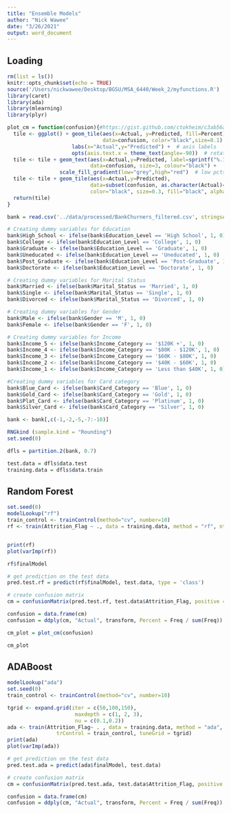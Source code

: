 ```yaml
---
title: "Ensemble Models"
author: "Nick Wawee"
date: "3/26/2021"
output: word_document
---
```


## Loading

```r
rm(list = ls())
knitr::opts_chunk$set(echo = TRUE)
source('/Users/nickwawee/Desktop/BGSU/MSA_6440/Week_2/myfunctions.R')
library(caret)
library(ada)
library(mlearning)
library(plyr)

plot_cm = function(confusion){#https://gist.github.com/ctokheim/c3ab56a4db7311487761
  tile <- ggplot() + geom_tile(aes(x=Actual, y=Predicted, fill=Percent),
                               data=confusion, color="black",size=0.1) + 
                     labs(x="Actual",y="Predicted") +  # axis labels
                     opts(axis.text.x = theme_text(angle=-90))  # rotate axis ticks text
  tile <- tile + geom_text(aes(x=Actual,y=Predicted, label=sprintf("%.1f", Percent)),
                           data=confusion, size=3, colour="black") + 
                 scale_fill_gradient(low="grey",high="red")  # low pcts are grey, high pcts are red
  tile <- tile + geom_tile(aes(x=Actual,y=Predicted),
                           data=subset(confusion, as.character(Actual)==as.character(Predicted)), 
                           color="black", size=0.3, fill="black", alpha=0)
  return(tile)
}
```



```r
bank = read.csv('../data/processed/BankChurners_filtered.csv', stringsAsFactors = T)

# Creating dummy variables for Education
bank$High_School <- ifelse(bank$Education_Level == 'High School', 1, 0)
bank$College <- ifelse(bank$Education_Level == 'College', 1, 0)
bank$Graduate <- ifelse(bank$Education_Level == 'Graduate', 1, 0)
bank$Uneducated <- ifelse(bank$Education_Level == 'Uneducated', 1, 0)
bank$Post_Graduate <- ifelse(bank$Education_Level == 'Post-Graduate', 1, 0)
bank$Doctorate <- ifelse(bank$Education_Level == 'Doctorate', 1, 0)

# Creating dummy variables for Marital Status
bank$Married <- ifelse(bank$Marital_Status == 'Married', 1, 0)
bank$Single <- ifelse(bank$Marital_Status == 'Single', 1, 0)
bank$Divorced <- ifelse(bank$Marital_Status == 'Divorced', 1, 0)

# Creating dummy variables for Gender
bank$Male <- ifelse(bank$Gender == 'M', 1, 0)
bank$Female <- ifelse(bank$Gender == 'F', 1, 0)

# Creating dummy variables for Income
bank$Income_5 <- ifelse(bank$Income_Category == '$120K +', 1, 0)
bank$Income_4 <- ifelse(bank$Income_Category == '$80K - $120K', 1, 0)
bank$Income_3 <- ifelse(bank$Income_Category == '$60K - $80K', 1, 0)
bank$Income_2 <- ifelse(bank$Income_Category == '$40K - $60K', 1, 0)
bank$Income_1 <- ifelse(bank$Income_Category == 'Less than $40K', 1, 0)

#Creating dummy variables for Card category
bank$Blue_Card <- ifelse(bank$Card_Category == 'Blue', 1, 0)
bank$Gold_Card <- ifelse(bank$Card_Category == 'Gold', 1, 0)
bank$Plat_Card <- ifelse(bank$Card_Category == 'Platinum', 1, 0)
bank$Silver_Card <- ifelse(bank$Card_Category == 'Silver', 1, 0)

bank <- bank[,c(-1,-2,-5,-7:-10)]

RNGkind (sample.kind = "Rounding") 
set.seed(0)

dfls = partition.2(bank, 0.7)

test.data = dfls$data.test
training.data = dfls$data.train
```

## Random Forest

```r
set.seed(0)
modelLookup("rf")
train_control <- trainControl(method="cv", number=10)
rf <- train(Attrition_Flag ~ ., data = training.data, method = "rf", ntree = 50,rControl = train_control, tuneGrid = expand.grid(mtry = c(2,5,8)), metric = 'Kappa')


print(rf)
plot(varImp(rf))

rf$finalModel

# get prediction on the test data
pred.test.rf = predict(rf$finalModel, test.data, type = 'class')

# create confusion matrix
cm = confusionMatrix(pred.test.rf, test.data$Attrition_Flag, positive = "Attrited Customer")

confusion = data.frame(cm)
confusion = ddply(cm, "Actual", transform, Percent = Freq / sum(Freq))

cm_plot = plot_cm(confusion)

cm_plot
```

## ADABoost

```r
modelLookup("ada")
set.seed(0)
train_control <- trainControl(method="cv", number=10)

tgrid <- expand.grid(iter = c(50,100,150),         
                      maxdepth = c(1, 2, 3),       
                      nu = c(0.1,0.2))
ada <- train(Attrition_Flag~ . , data = training.data, method = "ada", metric = "Kappa",
                trControl = train_control, tuneGrid = tgrid)
print(ada)
plot(varImp(ada))

# get prediction on the test data
pred.test.ada = predict(ada$finalModel, test.data)

# create confusion matrix
cm = confusionMatrix(pred.test.ada, test.data$Attrition_Flag, positive = "Attrited Customer")

confusion = data.frame(cm)
confusion = ddply(cm, "Actual", transform, Percent = Freq / sum(Freq))


```
